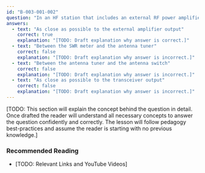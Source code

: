 ```yaml
---
id: "B-003-001-002"
question: "In an HF station that includes an external RF power amplifier, where should a low-pass filter be located?"
answers:
  - text: "As close as possible to the external amplifier output"
    correct: true
    explanation: "[TODO: Draft explanation why answer is correct.]"
  - text: "Between the SWR meter and the antenna tuner"
    correct: false
    explanation: "[TODO: Draft explanation why answer is incorrect.]"
  - text: "Between the antenna tuner and the antenna switch"
    correct: false
    explanation: "[TODO: Draft explanation why answer is incorrect.]"
  - text: "As close as possible to the transceiver output"
    correct: false
    explanation: "[TODO: Draft explanation why answer is incorrect.]"
---
```


[TODO: This section will explain the concept behind the question in detail. Once drafted the reader will understand all necessary concepts to answer the question confidently and correctly. The lesson will follow pedagogy best-practices and assume the reader is starting with no previous knowledge.]

### Recommended Reading

- [TODO: Relevant Links and YouTube Videos]
